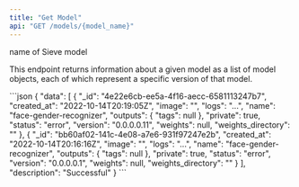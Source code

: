 ```yaml
---
title: "Get Model"
api: "GET /models/{model_name}"
---
```


<ParamField path="model_name" type="string" required>
  name of Sieve model
</ParamField>

This endpoint returns information about a given model as a list of model objects, each of which represent a specific version of that model.

<ResponseExample>
```json
{
  "data": [
    {
      "_id": "4e22e6cb-ee5a-4f16-aecc-6581113247b7",
      "created_at": "2022-10-14T20:19:05Z",
      "image": "",
      "logs": "...",
      "name": "face-gender-recognizer",
      "outputs": {
        "tags": null
      },
      "private": true,
      "status": "error",
      "version": "0.0.0.0.11",
      "weights": null,
      "weights_directory": ""
    },
    {
      "_id": "bb60af02-141c-4e08-a7e6-931f97247e2b",
      "created_at": "2022-10-14T20:16:16Z",
      "image": "",
      "logs": "...",
      "name": "face-gender-recognizer",
      "outputs": {
        "tags": null
      },
      "private": true,
      "status": "error",
      "version": "0.0.0.0.1",
      "weights": null,
      "weights_directory": ""
    }
  ],
  "description": "Successful"
}
```
</ResponseExample>
